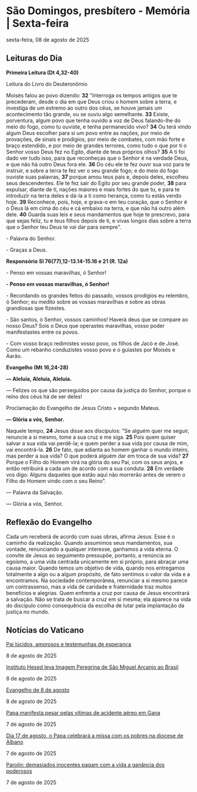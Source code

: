 
# São Domingos, presbítero - Memória | Sexta-feira

sexta-feira, 08 de agosto de 2025

## Leituras do Dia

**Primeira Leitura (Dt 4,32-40)** 

Leitura do Livro do Deuteronômio

Moisés falou ao povo dizendo: **32** "Interroga os tempos antigos que te precederam, desde o dia em que Deus criou o homem sobre a terra, e investiga de um extremo ao outro dos céus, se houve jamais um acontecimento tão grande, ou se ouviu algo semelhante. **33** Existe, porventura, algum povo que tenha ouvido a voz de Deus falando-lhe do meio do fogo, como tu ouviste, e tenha permanecido vivo? **34** Ou terá vindo algum Deus escolher para si um povo entre as nações, por meio de provações, de sinais e prodígios, por meio de combates, com mão forte e braço estendido, e por meio de grandes terrores, como tudo o que por ti o Senhor vosso Deus fez no Egito, diante de teus próprios olhos? **35** A ti foi dado ver tudo isso, para que reconheças que o Senhor é na verdade Deus, e que não há outro Deus fora ele. **36** Do céu ele te fez ouvir sua voz para te instruir, e sobre a terra te fez ver o seu grande fogo; e do meio do fogo ouviste suas palavras, **37** porque amou teus pais e, depois deles, escolheu seus descendentes. Ele te fez sair do Egito por seu grande poder, **38** para expulsar, diante de ti, nações maiores e mais fortes do que tu, e para te introduzir na terra deles e dá-la a ti como herança, como tu estás vendo hoje. **39** Reconhece, pois, hoje, e grava-o em teu coração, que o Senhor é o Deus lá em cima do céu e cá embaixo na terra, e que não há outro além dele. **40** Guarda suas leis e seus mandamentos que hoje te prescrevo, para que sejas feliz, tu e teus filhos depois de ti, e vivas longos dias sobre a terra que o Senhor teu Deus te vai dar para sempre".

\- Palavra do Senhor.

\- Graças a Deus.

**Responsório Sl 76(77),12-13.14-15.16 e 21 (R. 12a)** 

\- Penso em vossas maravilhas, ó Senhor!

**\- Penso em vossas maravilhas, ó Senhor!**

\- Recordando os grandes feitos do passado, vossos prodígios eu relembro, ó Senhor; eu medito sobre as vossas maravilhas e sobre as obras grandiosas que fizestes. 

\- São santos, ó Senhor, vossos caminhos! Haverá deus que se compare ao nosso Deus? Sois o Deus que operastes maravilhas, vosso poder manifestastes entre os povos.

\- Com vosso braço redimistes vosso povo, os filhos de Jacó e de José. Como um rebanho conduzistes vosso povo e o guiastes por Moisés e Aarão. 

**Evangelho (Mt 16,24-28)** 

**— Aleluia, Aleluia, Aleluia.**

— Felizes os que são perseguidos por causa da justiça do Senhor, porque o reino dos céus há de ser deles!

Proclamação do Evangelho de Jesus Cristo + segundo Mateus.

**— Glória a vós, Senhor.** 

Naquele tempo, **24** Jesus disse aos discípulos: "Se alguém quer me seguir, renuncie a si mesmo, tome a sua cruz e me siga. **25** Pois quem quiser salvar a sua vida vai perdê-la; e quem perder a sua vida por causa de mim, vai encontrá-la. **26** De fato, que adianta ao homem ganhar o mundo inteiro, mas perder a sua vida? O que poderá alguém dar em troca de sua vida? **27** Porque o Filho do Homem virá na glória do seu Pai, com os seus anjos, e então retribuirá a cada um de acordo com a sua conduta. **28** Em verdade vos digo: Alguns daqueles que estão aqui não morrerão antes de verem o Filho do Homem vindo com o seu Reino".

 — Palavra da Salvação.

 — Glória a vós, Senhor.

## Reflexão do Evangelho

 Cada um receberá de acordo com suas obras, afirma Jesus. Esse é o caminho da realização. Quando assumimos seus mandamentos, sua vontade, renunciando a qualquer interesse, ganhamos a vida eterna. O convite de Jesus ao seguimento pressupõe, portanto, a renúncia ao egoísmo, a uma vida centrada unicamente em si próprio, para abraçar uma causa maior. Quando temos um objetivo de vida, quando nos entregamos totalmente a algo ou a algum propósito, de fato sentimos o valor da vida e a encontramos. Na sociedade contemporânea, renunciar a si mesmo parece um contrassenso, mas a vida de caridade e fraternidade traz muitos benefícios e alegrias. Quem enfrenta a cruz por causa de Jesus encontrará a salvação. Não se trata de buscar a cruz em si mesma; ela aparece na vida do discípulo como consequência da escolha de lutar pela implantação da justiça no mundo.

## Notícias do Vaticano

[Pai lúcidos, amorosos e testemunhas de esperança](https://www.vaticannews.va/pt/igreja/news/2025-08/pais-lucidos-amorosos-estemunhas-esperanca.html) 

8 de agosto de 2025

[Instituto Hesed leva Imagem Peregrina de São Miguel Arcanjo ao Brasil](https://www.vaticannews.va/pt/igreja/news/2025-08/instituto-hesed-leva-imagem-peregrina-sao-miguel-arcanjo-brasil.html) 

8 de agosto de 2025

[Evangelho de 8 de agosto](https://www.vaticannews.va/pt/igreja/news/2025-08/evangelho-08-agosto-2025-dom-mario-spaki.html) 

8 de agosto de 2025

[Papa manifesta pesar pelas vítimas de acidente aéreo em Gana](https://www.vaticannews.va/pt/papa/news/2025-08/papa-manifesta-pesar-pelas-vitimas-de-acidente-aereo-em-gana.html) 

7 de agosto de 2025

[Dia 17 de agosto, o Papa celebrará a missa com os pobres na diocese de Albano](https://www.vaticannews.va/pt/papa/news/2025-08/dia-17-agosto-papa-celebrara-missa-pobres.html) 

7 de agosto de 2025

[Parolin: demasiados inocentes pagam com a vida a ganância dos poderosos](https://www.vaticannews.va/pt/vaticano/news/2025-08/tonalestate-jovens-parolin-re-ultimos-e-abandonados-guerras.html) 

7 de agosto de 2025